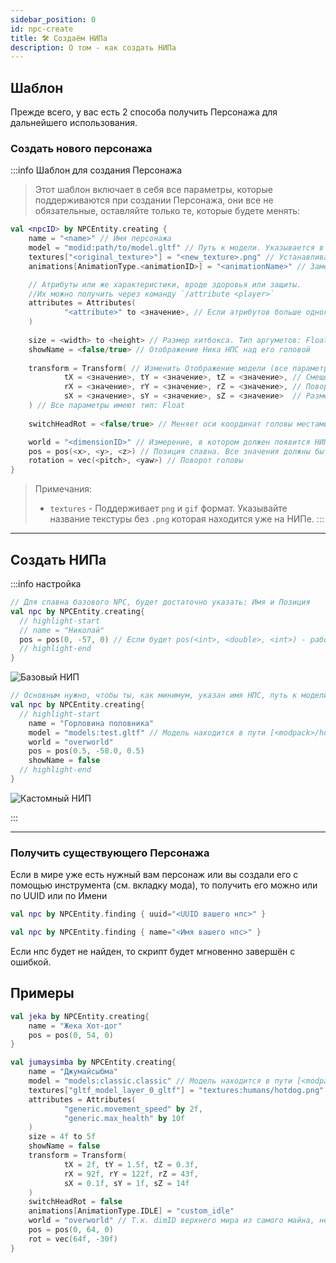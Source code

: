 ```yaml
---
sidebar_position: 0
id: npc-create
title: 🛠️ Создаём НИПа
description: О том - как создать НИПа
---
```



## Шаблон

Прежде всего, у вас есть 2 способа получить Персонажа для дальнейшего использования.

### Создать нового персонажа

:::info Шаблон для создания Персонажа
> Этот шаблон включает в себя все параметры, которые поддерживаются при создании Персонажа, они все не обязательные, оставляйте только те, которые будете менять:

```kts
val <npcID> by NPCEntity.creating {
    name = "<name>" // Имя персонажа
    model = "modid:path/to/model.gltf" // Путь к модели. Указывается в формате ResourceLocation.
    textures["<original_texture>"] = "<new_texture>.png" // Устанавливает текстуру для модели. Примечание: получить оригинальные имена текстур можно командой `/hollowengine model <модель>`
    animations[AnimationType.<animationID>] = "<animationName>" // Замена автоматически определённой анимации на свою (кастомную, другую)

    // Атрибуты или же характеристики, вроде здоровья или защиты.
    //Их можно получить через команду `/attribute <player>`
    attributes = Attributes(
            "<attribute>" to <значение>, // Если атрибутов больше одного, то не забывайте запятые. Типы аргуметов: String и Float.
    )
    
    size = <width> to <height> // Размер хитбокса. Тип аргуметов: Float.
    showName = <false/true> // Отображение Ника НПС над его головой
        
    transform = Transform( // Изменить Отображение модели (все параметры можно указать по имени и все они не обязательны)
            tX = <значение>, tY = <значение>, tZ = <значение>, // Смещение | X, Y, Z
            rX = <значение>, rY = <значение>, rZ = <значение>, // Поворот  | X, Y, Z
            sX = <значение>, sY = <значение>, sZ = <значение>  // Размер   | X, Y, Z
    ) // Все параметры имеют тип: Float
    
    switchHeadRot = <false/true> // Меняет оси координат головы местами, используйте если голова поворачивается неправильно

    world = "<dimensionID>" // Измерение, в котором должен появится НИП
    pos = pos(<x>, <y>, <z>) // Позиция спавна. Все значения должны быть либо Целые, либо НЕ целые! 
    rotation = vec(<pitch>, <yaw>) // Поворот головы
}
```
> Примечания:
> - `textures` - Поддерживает `png` и `gif` формат. Указывайте название текстуры без `.png` которая находится уже на НИПе.
:::

---

## Создать НИПа

:::info настройка

<Tabs>
<TabItem value="BaseNPC" label="Базовый НИП" attributes={{className: styles.def}}>

```kts title="Базовый НИП"
// Для спавна базового NPC, будет достаточно указать: Имя и Позиция
val npc by NPCEntity.creating{
  // highlight-start
  // name = "Николай"
  pos = pos(0, -57, 0) // Если будет pos(<int>, <double>, <int>) - работать не будет
  // highlight-end
}
```
![Базовый НИП](@site/static/img/doc/npc_base.png?size=256&format=png)

</TabItem>
<TabItem value="CustomNPC" label="Кастомный НИП" attributes={{className: styles.def}}>

```kts title="Кастомный НИП"
// Основным нужно, чтобы ты, как минимум, указан имя НПС, путь к модели и при необходимости путь к текстуре для модели
val npc by NPCEntity.creating{
  // highlight-start
	name = "Горловина половника"
	model = "models:test.gltf" // Модель находится в пути [<modpack>/hollowengine/assets/models/test.gltf]
	world = "overworld"
	pos = pos(0.5, -58.0, 0.5)
	showName = false
  // highlight-end
}
```
![Кастомный НИП](@site/static/img/doc/npc_custom.png)

</TabItem>
</Tabs>
:::

---

### Получить существующего Персонажа

Если в мире уже есть нужный вам персонаж или вы создали его с помощью инструмента (см. вкладку мода), то получить его можно или по UUID или по Имени

```kts
val npc by NPCEntity.finding { uuid="<UUID вашего нпс>" }

val npc by NPCEntity.finding { name="<Имя вашего нпс>" }
```

Если нпс будет не найден, то скрипт будет мгновенно завершён с ошибкой.

## Примеры

<Tabs>
<TabItem value="ExampleBaseNPC" label="Пример - Базового НИПа" attributes={{className: styles.def}}>

```kts
val jeka by NPCEntity.creating{
    name = "Жека Хот-дог"
    pos = pos(0, 54, 0)
}
```

</TabItem>
<TabItem value="ExampleCustomNPC" label="Пример - Кастомного НИПа" attributes={{className: styles.def}}>

```kts
val jumaysimba by NPCEntity.creating{
    name = "Джумайсыбма"
    model = "models:classic.classic" // Модель находится в пути [<modpack>/hollowengine/assets/models/classic.gltf]
    textures["gltf_model_layer_0_gltf"] = "textures:humans/hotdog.png" // Текстура находится в пути [<modpack>/hollowengine/assets/textures/humans/hotdog.png]
    attributes = Attributes(
            "generic.movement_speed" by 2f,
            "generic.max_health" by 10f
    )
    size = 4f to 5f
    showName = false
    transform = Transform(
            tX = 2f, tY = 1.5f, tZ = 0.3f,
            rX = 92f, rY = 122f, rZ = 43f,
            sX = 0.1f, sY = 1f, sZ = 14f
    )
    switchHeadRot = false
    animations[AnimationType.IDLE] = "custom_idle"
    world = "overworld" // Т.к. dimID верхнего мира из самого майна, необязательно указывать moID: minecraft
    pos = pos(0, 64, 0)
    rot = vec(64f, -30f)
}
```

</TabItem>
</Tabs>
 
